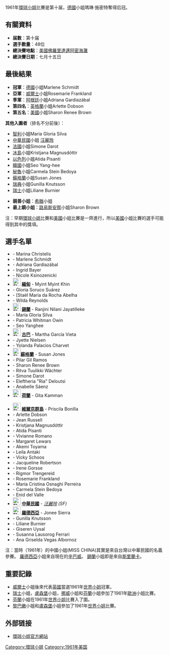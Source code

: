 1961年[[環球小姐|環球小姐]]比賽是第十届，[[德國|德國]]小姐瑪琳·施密特奪得后冠。

== 有關資料 ==
*'''届數'''：第十届
*'''選手數量'''：48位
*'''總決賽地點'''：[[美國|美國]][[佛羅里達|佛羅里達]][[邁阿密海灘|邁阿密海灘]]
*'''總決賽日期'''：七月十五日

== 最後結果 ==
*'''冠軍'''：[[德國|德國]]小姐Marlene Schmidt 
*'''亞軍'''：[[威爾士|威爾士]]小姐Rosemarie Frankland 
*'''季軍'''：[[阿根廷|阿根廷]]小姐Adriana Gardiazábal 
*'''第四名'''：[[英格蘭|英格蘭]]小姐Arlette Dobson 
*'''第五名'''：[[美國|美國]]小姐Sharon Renee Brown

'''其他入圍者'''（排名不分前後）：
*[[智利|智利]]小姐Maria Gloria Silva
*[[中華民國|中華民國]]小姐 [[汪麗玲|汪麗玲]]
*[[法國|法國]]小姐Simone Darot
*[[冰島|冰島]]小姐Kristjana Magnusdóttir
*[[以色列|以色列]]小姐Atida Pisanti
*[[韓國|韓國]]小姐Seo Yang-hee
*[[秘魯|秘魯]]小姐Carmela Stein Bedoya
*[[蘇格蘭|蘇格蘭]]小姐Susan Jones
*[[瑞典|瑞典]]小姐Gunilla Knutsson 
*[[瑞士|瑞士]]小姐Liliane Burnier

*'''親善小姐'''：[[希臘|希臘]]小姐
*'''最上鏡小姐'''：[[路易斯安那|路易斯安那]]小姐Sharon Brown

注：早期[[環球小姐|環球小姐]]比賽和[[美國|美國]]小姐比賽是一齊進行，所以[[美國|美國]]小姐比賽的選手可能得到其中的獎項。

== 選手名單 ==

{{col-begin}}
{{col-2}}
*'''{{ZAF-1961}}''' - Marina Christelis
*'''{{DEU}}''' - Marlene Schmidt
*'''{{ARG}}''' - Adriana Gardiazábal 
*'''{{AUT}}''' - Ingrid Bayer
*'''{{BEL}}''' - Nicole Ksinozenicki
*'''[[File:Flag_of_Myanmar.svg|25px]] [[緬甸|緬甸]]''' - Myint Myint Khin
*'''{{BOL}}''' - Gloria Soruco Suárez
*'''{{BRA}}''' - [Staël Maria da Rocha Abelha
*'''{{CAN|1957-1965}}''' - Wilda Reynolds
*'''[[File:Flag_of_Ceylon.svg|25px]] [[錫蘭|錫蘭]]''' - Ranjini Nilani Jayatilleke
*'''{{CHL}}''' - María Gloria Silva 
*'''{{COL}}''' - Patricia Whitman Owin 
*'''{{KOR}}''' - Seo Yanghee 
*'''[[File:Flag_of_Cuba.svg|25px]] [[古巴|古巴]]''' - Martha García Vieta
*'''{{DNK}}''' - Jyette Nielsen
*'''{{ECU}}''' - Yolanda Palacios Charvet
*'''[[File:Flag_of_Scotland.svg|25px]][[蘇格蘭|蘇格蘭]]''' - Susan Jones 
*'''{{ESP}}''' - Pilar Gil Ramos
*'''{{USA}}''' - Sharon Renee Brown 
*'''{{FIN}}''' - Ritva Tuulikki Wächter
*'''{{FRA}}''' - Simone Darot 
*'''{{GRC|1828-1978}}''' - Eleftheria "Ria" Deloutsi
*'''{{GTM}}''' - Anabelle Sáenz
*'''[[File:Flag_of_the_Netherlands.svg|25px]] [[荷蘭|荷蘭]]''' - Gita Kamman
{{col-2}}
*'''[[File:Flag_of_the_United_States_Virgin_Islands.svg|25px]] [[維爾京群島|維爾京群島]]''' - Priscila Bonilla
*'''{{ENG}}''' - Arlette Dobson 
*'''{{IRL}}''' - Jean Russell
*'''{{ISL}}''' - Kristjana Magnusdóttir 
*'''{{ISR}}''' - Atida Pisanti 
*'''{{ITA}}''' - Vivianne Romano
*'''{{JAM}}''' - Margaret Lewars
*'''{{JPN}}''' - Akemi Toyama
*'''{{LBN}}''' - Leila Antaki
*'''{{LUX}}''' - Vicky Schoos
*'''{{MDG}}''' - Jacqueline Robertson
*'''{{MAR}}''' - Irene Gorsse
*'''{{NOR}}''' - Rigmor Trengereid
*'''{{WAL}}''' - Rosemarie Frankland
*'''{{PRY}}''' - María Cristina Osnaghi Perreira
*'''{{PER}}''' - Carmela Stein Bedoya 
*'''{{PRI}}''' - Enid del Valle
*'''[[File:Flag_of_the_Republic_of_China.svg|25px]] [[中華民國|中華民國]]''' - ''[[汪麗玲|汪麗玲]] (SF)''
*'''[[File:Flag_of_Northern_Rhodesia_(1939–1964).svg|25px]] [[羅德西亞|羅德西亞]]''' - Jonee Sierra
*'''{{SWE}}''' - Gunilla Knutsson 
*'''{{CHE}}''' - Liliane Burnier 
*'''{{TUR}}''' - Giseren Uysal
*'''{{URY}}''' - Susanna Lausorog Ferrari
*'''{{VEN}}''' - Ana Griselda Vegas Albornoz
{{col-end}}


注：當時（1961年）的中國小姐(MISS CHINA)其實是來自台灣以中華民國的名義參賽。
[[羅德西亞|羅德西亞]]小姐來自現在的[[辛巴威|辛巴威]]。
[[錫蘭|錫蘭]]小姐即是來自[[斯里蘭卡|斯里蘭卡]]。

== 重要記錄 ==
*[[威爾士|威爾士]]小姐後來代表[[英國|英國]]當選1961年[[世界小姐|世界小姐]]冠軍。
*[[瑞士|瑞士]]小姐，[[盧森堡|盧森堡]]小姐，[[挪威|挪威]]小姐和[[芬蘭|芬蘭]]小姐參加了1961年[[歐洲|歐洲]]小姐比賽。
*[[芬蘭|芬蘭]]小姐在1961年[[世界小姐|世界小姐]]比賽入了圍。
*[[黎巴嫩|黎巴嫩]]小姐和[[盧森堡|盧森堡]]小姐參加了1961年[[世界小姐|世界小姐]]比賽。

== 外部链接 ==

* [http://www.missuniverse.com 環球小姐官方網站]{{Wayback|url=http://www.missuniverse.com/ |date=20110225132231 }}

{{Miss Universe}}

[[Category:環球小姐|Category:環球小姐]]
[[Category:1961年美国|Category:1961年美国]]